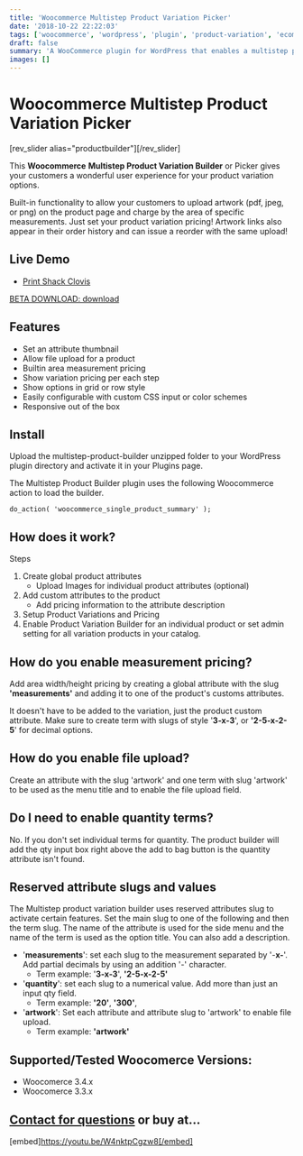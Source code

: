 ```yaml
---
title: 'Woocommerce Multistep Product Variation Picker'
date: '2018-10-22 22:22:03'
tags: ['woocommerce', 'wordpress', 'plugin', 'product-variation', 'ecommerce', 'builder', 'file-upload']
draft: false
summary: 'A WooCommerce plugin for WordPress that enables a multistep product variation picker with file upload, area measurement pricing, and customizable options for enhanced customer experience.'
images: []
---
```


# Woocommerce Multistep Product Variation Picker

[rev_slider alias="productbuilder"][/rev_slider]

This **Woocommerce** **Multistep Product Variation Builder** or Picker gives your customers a wonderful user experience for your product variation options. 

Built-in functionality to allow your customers to upload artwork (pdf, jpeg, or png) on the product page and charge by the area of specific measurements. Just set your product variation pricing! Artwork links also appear in their order history and can issue a reorder with the same upload!

## Live Demo

- [Print Shack Clovis](https://www.printshackclovis.com/store/)

[BETA DOWNLOAD: download](https://www.dropbox.com/s/11cao3w520xcsyi/wp-product-builder.zip?dl=0)

## Features

- Set an attribute thumbnail
- Allow file upload for a product
- Builtin area measurement pricing
- Show variation pricing per each step
- Show options in grid or row style
- Easily configurable with custom CSS input or color schemes
- Responsive out of the box

## Install

Upload the multistep-product-builder unzipped folder to your WordPress plugin directory and activate it in your Plugins page.

The Multistep Product Builder plugin uses the following Woocommerce action to load the builder.

```
do_action( 'woocommerce_single_product_summary' );
```

## How does it work?

Steps

1. Create global product attributes
    - Upload Images for individual product attributes (optional)
2. Add custom attributes to the product
    - Add pricing information to the attribute description
3. Setup Product Variations and Pricing
4. Enable Product Variation Builder for an individual product or set admin setting for all variation products in your catalog.

## How do you enable measurement pricing?

Add area width/height pricing by creating a global attribute with the slug **'measurements'** and adding it to one of the product's customs attributes.

It doesn't have to be added to the variation, just the product custom attribute. Make sure to create term with slugs of style '**3-x-3**', or **'2-5-x-2-5**' for decimal options.

## How do you enable file upload?

Create an attribute with the slug 'artwork' and one term with slug 'artwork' to be used as the menu title and to enable the file upload field.

## Do I need to enable quantity terms?

No. If you don't set individual terms for quantity. The product builder will add the qty input box right above the add to bag button is the quantity attribute isn't found. 

## Reserved attribute slugs and values

The Multistep product variation builder uses reserved attributes slug to activate certain features. Set the main slug to one of the following and then the term slug. The name of the attribute is used for the side menu and the name of the term is used as the option title. You can also add a description.

- '**measurements**': set each slug to the measurement separated by '-**x-**'. Add partial decimals by using an addition '-' character.  
    - Term example: '**3-x-3**', **'2-5-x-2-5'**
- '**quantity**': set each slug to a numerical value. Add more than just an input qty field.
    - Term example: **'20'**, **'300'**,
- '**artwork**': Set each attribute and attribute slug to 'artwork' to enable file upload.
    - Term example: **'artwork'**

## Supported/Tested Woocomerce Versions:

- Woocomerce 3.4.x
- Woocomerce 3.3.x

## [Contact for questions](https://perezprogramming.com/contact/) or buy at...

[embed]https://youtu.be/W4nktpCgzw8[/embed] 